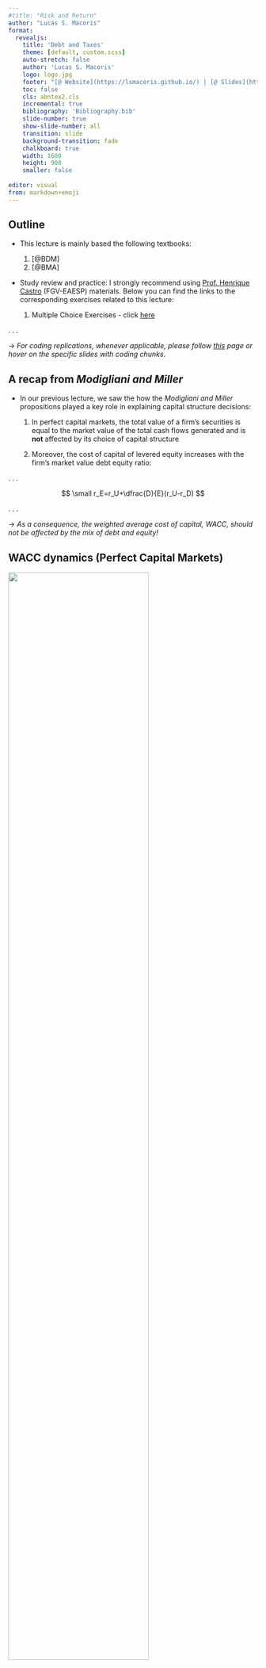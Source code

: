 ```yaml
---
#title: "Risk and Return"
author: "Lucas S. Macoris"
format:
  revealjs:
    title: 'Debt and Taxes'
    theme: [default, custom.scss]
    auto-stretch: false
    author: 'Lucas S. Macoris'
    logo: logo.jpg
    footer: "[@ Website](https://lsmacoris.github.io/) | [@ Slides](https://lsmacoris.github.io/lectures) | [@ Office-hour appointments](https://calendly.com/lucas-macoris-fgv/appointment-lsm)"
    toc: false
    cls: abntex2.cls
    incremental: true
    bibliography: 'Bibliography.bib'
    slide-number: true
    show-slide-number: all
    transition: slide
    background-transition: fade
    chalkboard: true
    width: 1600
    height: 900
    smaller: false
    
editor: visual
from: markdown+emoji
---
```


## Outline

-   This lecture is mainly based the following textbooks:

    1.  [@BDM]
    2.  [@BMA]

-   Study review and practice: I strongly recommend using [Prof. Henrique Castro](https://henriquemartins.net/) (FGV-EAESP) materials. Below you can find the links to the corresponding exercises related to this lecture:

    1.  Multiple Choice Exercises - click [here](https://henriquemartins.net/teaching/financial_strategy/p8tf.html)

. . .

$\rightarrow$ *For coding replications, whenever applicable, please follow [this](https://lsmacoris.github.io/lectures/fin-strat.html) page or hover on the specific slides with coding chunks*.

## A recap from *Modigliani and Miller*

-   In our previous lecture, we saw the how the *Modigliani and Miller* propositions played a key role in explaining capital structure decisions:

    1.  In [perfect capital markets]{.blue}, the total value of a firm's securities is equal to the market value of the total cash flows generated and is **not** affected by its choice of capital structure

    2.  Moreover, the cost of capital of levered equity increases with the firm's market value debt equity ratio:

. . .

$$
\small r_E=r_U+\dfrac{D}{E}(r_U-r_D)
$$

. . .

$\rightarrow$ *As a consequence, the weighted average cost of capital, WACC, should not be affected by the mix of debt and equity!*

## WACC dynamics (Perfect Capital Markets)

![](Images/F1.png){fig-align="center" width="75%"}

## Why should I bother about *Modigliani and Miller?*

-   You may well think...but we are not in a perfect capital market, [so why should I bother]{.blue}? That goes hand in hand with the *Modigliani and Miller* findings:

    1.  If capital markets [were]{.blue} perfect (as in the *Modigliani and Miller* world), then the value of a firm should not be affected by any financial transaction...
    2.  ... this implies that if there is a financial transaction that appears to be profitable, it must be that it is exploiting some type of market imperfection!

-   Knowing how these imperfections affect the firm value is important for business and policy considerations

    1.  For example, what happens if you remove the *tax-shield* from debt interest payments? What if the government decides to tax dividends differently?
    2.  These (and other) actions may create/remove market imperfections that will tweak the real-practice results away/closer to the *Modigliani-Miller* findings!

## Reconciling *Modigliani and Miller* with Debt

**Question:** if capital structure does not matter, why is debt so abundant?

-   The statement that capital structure decisions are irrelevant for the value of a firm are difficult to reconcile with the observation that firms invest significant resources, both in terms of managerial time and effort and investment banking fees, in managing their capital structures

-   In many instances, the choice of leverage is of critical importance to a firm's value and future success:

    1.  Firms issue large amounts of debt to pay dividends
    2.  Large funds buy companies issuing substantial amounts of debt through leveraged buyouts

. . .

$\rightarrow$ *Therefore, if capital structure does matter, then it must stem from a market imperfection!*

-   In this lecture, we focus on one such imperfection --- [taxes]{.blue}. As we'll see, when imperfections from taxes are present, managers can increase the value of a firm through leverage!

## The Interest Tax Deduction

-   In most cases, firms pay taxes on their profits [only after interest payments are deducted]{.blue}
    1.  Interest expense reduces the amount of corporate taxes
    2.  As a consequence, this creates an incentive to use debt

. . .

|                       | With Leverage | Without Leverage |
|:---------------------:|:-------------:|:----------------:|
|         EBIT          |    \$2,800    |     \$2,800      |
|   Interest Expenses   |    -\$400     |       \$0        |
| **Income before tax** |  **\$2,400**  |   **\$2,800**    |
|      Taxes (35%)      |    -\$840     |      -\$980      |
|    **Net income**     |  **\$1,560**  |   **\$1,820**    |

. . .

-   Investors receive $\small \$1560 + \$400$ (*with* leverage) *versus* $\small \$1820 + 0$ (*without* leverage). Therefore, [in the presence of taxes]{.blue}, leverage [increases]{.green} firm value (equity value + debt value) because the total cash flow received by investors increases!

## The Interest Tax Deduction, continued

-   We saw that firms can increase value in the presence of taxes through levering up. By how much the firm value increases? You can see that the value of the

. . .

$$
\small \underbrace{980}_{\text{Int. Expenses w/o Leverage}} - \underbrace{840}_{\text{Int. Expenses w/ Leverage}} = \underbrace{140}_{\text{Interest Tax-Shield}}
$$

-   The [Interest Tax-Shield]{.blue} is the reduction in taxes achieved due to the higher leverage. Assuming a tax-rate of $\small 35\%$, we can calculate it as:

. . .

$$
\small \text{Tax-Shield}= \tau \times \text{Interest Payments} \rightarrow 35\% \times 400 = 140
$$

-   In words, because interest expenses reduce the amount of taxable income, the firm pay less taxes!

## Valuing the Interest Tax Shield

-   When a firm uses debt, the interest tax shield provides a corporate tax benefit *each and every year* when interest payments are computed:

    1.  It is if the firm was receiving an extra cash flow each year, and this will be used to pay down investors (debtholders + shareholders)

    2.  This benefit is then computed as the present value of the stream of future interest tax shields the firm will receive

-   As a consequence, the value of the firm, when calculated on the basis of the discounted future cash-flows, will [increase]{.blue} due to leverage! Formally, we can reframe our *Modigliani-Miller Proposition I* in the presence of with taxes: the total value of the levered firm [exceeds]{.blue} the value of the firm without leverage [due to the present value of the tax savings]{.blue} from debt:

. . .

$$
\small \underbrace{V^L}_{\text{Value of Levered Firm}} = \underbrace{V^U}_{\text{Value of Unlevered Firm (all-equity)}} + \underbrace{PV(ITS)}_{\text{Value of Tax-Shields}}
$$

## Levered and Unlevered Value

![](Images/F2.png){fig-align="center" width="75%"}

$\rightarrow$ *By increasing the cash flows paid to debt holders through interest payments, a firm reduces the amount paid in taxes!*

## Valuing the Interest Tax Shield, practice

*Suppose ALCO plans to pay 60 million in interest each year for the next eight years, and then repay the principal of 1 billion in year 8. These payments are risk free, and ALCO's marginal tax rate will remain 39% throughout this period. If the risk-free interest rate is 6%, by how much does the interest tax shield increase the value of ALCO?*

. . .

$\rightarrow$ **Solution**: The annual interest tax shield that is accrued to the firm in from years 1 to 8 is:

. . .

$$
\small 1\text{ billion}\times 6\% \times 39\% = 23.4\text{ million}
$$

-   Therefore, we can calculate the present value of the tax-shields as:

. . .

$$
\small PV(ITS) = \frac{23,4}{(1+6\%)^1} + \frac{23,4}{(1+6\%)^2}+. . . + \frac{23,4}{(1+6\%)^8} = 145.31 \text{ million}
$$

## Valuing the Interest Tax Shield in practice

-   When analyzing levered firms, one may think about several debt dynamics that can occurs. Typically, the level of future interest payments is uncertain due to factors such as:

    1.  Changes in the marginal tax rate;
    2.  Amount of debt outstanding;
    3.  Interest rate on the actual debt;
    4.  Firm's risk, among others

-   **Question**: how can we value the interest tax-shield when taking these nuances in consideration? For simplicity, we'll start by considering the special case in which the above variables are kept *constant*. This is reasonable because:

    1.  Many corporations have policies for fixed amounts of debt
    2.  As old bonds and loans mature, new borrowing takes place
    3.  Finally, debt can be assumed as permanent, because it is fixed through time

## Case I: Valuing the Interest Tax Shield - Permanent Debt

-   Suppose a firm borrows a given level of debt $D$ and keeps the it permanently on its balance-sheets. If the firm's marginal tax rate is $\tau_c$, and if the debt is riskless with a risk-free interest rate $r_f$, then the interest tax shield each year is $\tau_c \times r_f \times D$, and the tax shield can be valued as a *perpetuity*:

. . .

$$
\small PV(ITS) = \frac{\tau_c \times \text{Int. Expenses}}{r_f} = \frac{\tau_c \times (r_f \times D)}{r_f} = \tau_c \times D
$$

-   For example, given a $\small 21\%$ corporate tax rate, this equation implies that for every $\small \$1$ in new permanent debt that the firm issues, the value of the firm increases by $\small \$0.21$!

## Valuing the Interest Tax Shield - Dynamics

-   You may wonder from **where** the increased value of the levered firm ($\small V^L > V^U$) came from

-   It is easy to see that when a firm uses debt financing, the cost of the interest it must pay is offset to some extent by the tax savings from the interest tax shield. Assuming a marginal tax-rate of $\small \tau_c = 21\%$ and a permanent level of debt $\small D = 100,000$, at $\small10\%$ percent interest per year:

. . .

|                            |             |
|:--------------------------:|:-----------:|
|      Interest expense      |  \$10,000   |
|        Tax savings         | \- \$2,100  |
| **After-tax cost of debt** | **\$7,900** |

-   Therefore, the *effective* (or [after-tax cost of debt]{.blue}) is:

. . .

$$
\small \underbrace{r_d}_{\text{Cost of Debt}} \times \underbrace{(1-\tau_c)}_{\text{Tax-Shield Factor}}\rightarrow 10\%\times(1-21\%)=7.9\%
$$

## Valuing the Interest Tax Shield - Dynamics (continued)

-   Therefore, we can write the After-tax WACC:

. . .

$$\small r_{WACC} = \frac{E}{E+D} \times r_e + \frac{D}{E+D} \times r_d \times (1-\tau_c)$$

-   More specifically, you can see this in terms of:

. . .

$$
\small 
r_{WACC} = \underbrace{\frac{E}{E+D} \times r_e + \frac{D}{E+D} \times r_d}_{\text{pre-tax WACC}} \underbrace{-\frac{D}{E+D} \times r_d \times \tau_c}_{\text{Reduction due to Interest Tax-Shield}}
$$

## Valuing the Interest Tax Shield - Dynamics (continued)

![](Images/F3.png){fig-align="center" width="65%"}

## Case II: assuming a Target Debt-Equity Ratio

-   So far, the value of the tax shield was found assuming a *constant* level of debt
    1.  Instead of assuming a permanent, or fixed value of debt, we can also assume that a firm maintains a constant [debt-equity ratio]{.blue}
    2.  In other words, although the *absolute* debt levels change with the size of the firm, the *proportions* of debt and equity are constant!
-   When a firm adjusts its leverage to maintain a *target debt-equity ratio*, we can compute its value with leverage, $\small V^L$, by discounting its free cash flow using the after-tax *WACC*. The value of the interest tax shield can be found by comparing:
    1.  The value of the levered firm, $\small V^L$
    2.  And the value of the unlevered firm, $\small V^U$

. . .

$$
\small \underbrace{V^L}_{\text{Value of Levered Firm}} = \underbrace{V^U}_{\text{Value of Unlevered Firm (all-equity)}} + \underbrace{PV(ITS)}_{\text{Value of Tax-Shields}}
$$

## Case II: assuming a Target Debt-Equity Ratio (practice)

*Harris Solutions expects to have free cash flow in the coming year of* $\small \$1.75$ million, and its free cash flow is expected to grow at a rate of $\small 3.5\%$ per year thereafter. Harris Solutions has an equity cost of capital of $\small 12\%$ and a debt cost of capital of $\small7\%$, and it pays a corporate tax rate of $\small 40\%$. If Harris Solutions maintains a debt-equity ratio of $\small2.5$, what is the value of its interest tax shield?

. . .

$\rightarrow$ **Solution**: First, compute pre-tax *WACC* and $\small V^U$:

. . .

$$
\small \text{WACC}_{\text{Pre-Tax}}=\small \frac{E}{E+D} \times r_e + \frac{D}{E+D} \times r_d  =  \frac{1}{1+2.5} \times 12\% + \frac{2.5}{1+2.5} \times 7\% = 8.43\%
$$

-   Therefore, the unlevered value, or $\small V^U$, is:

. . .

$$
\small V^U = \frac{1.75}{8.43\% - 3.5\%} = 35.50 \text{ million}
$$

## Case II: assuming a Target Debt-Equity Ratio (practice)

-   We know the value of the unlevered firm. Lnowing that the firm maintains a constant *debt-to-equity* ratio, the effective cost of debt will be lower due to the tax-shield. We know that the value of the levered firm, $V^L$, can be found using the after-tax *WACC*:

. . .

$$
\small \text{WACC}_{\text{After-Tax}}=\frac{1}{1+2.5} \times 12\% + \frac{2.5}{1+2.5} \times 7\% \times (1-40\%) = 6.43\%
$$

. . .

$$
\small V^L = \frac{1.75}{6.43\% - 3.5\%} = 59.73 \text{ million}
$$

-   As a consequence, the value of the interest tax shield must be:

. . .

$$
\small V^L - V^U = 59.73 - 35.50 = 24.23 \text{ million}
$$

## Recapitalization strategies

-   When a firm makes a significant change to its capital structure, the transaction is called a *recapitalization* (or simply a *"recap"*)

-   For example, in a *leveraged recapitalization*, a firm issues a large amount of debt and uses the proceeds to pay a *special dividend* or to *repurchase shares*

    1.  In general, these transactions can [reduce]{.bluee} firm's tax payments
    2.  But do these transactions ultimately benefit shareholders?

-   As we'll see in the next example, the answer is [yes]{.blue}: when we alter the amount of taxes due, the [current]{.blue} shareholders of the firm benefit from this change!

## Recapitalization strategies - Example

*Assume that Midco Industries wants to boost its stock price. The company currently has* $\small 20$ million shares outstanding with a market price of $\small \$15$ per share and no debt. Midco has had consistently stable earnings and pays a $\small 21\%$ tax rate. Management plans to borrow $\small \$100$ million on a permanent basis, and they will use the borrowed funds to repurchase outstanding shares.

. . .

-   Their expectation is that the tax savings from this transaction will boost Midco's stock price and benefit shareholders

-   **Question**: is this this expectation realistic?

## Recapitalization strategies - Example (continued)

-   First, we can calculate the value of *Midco Industries* without leverage:

. . .

$$
\small V^U = 20,000,000 \times 15 = 300 \text{ million}
$$

-   We know that the present value of the tax-shiedls (after recapitalization) is:

. . .

$$
\small \tau_c \times D = 21\% \times 100 \text{ million} = 21 \text{ million}
$$

-   Therefore, the total value of the levered firm, $\small V^L$ is:

. . .

$$
\small V^L=V^U+PV(ITS)\rightarrow 300+21= 321 \text{ million}
$$

## Recapitalization strategies - Example (continued)

-   Because the value of the debt is $\small \$100$ million, the value of the equity is:

. . .

$$
\small 321 - 100 = 221 \text{ million}
$$

-   Although the value of the shares outstanding drops from to $\small \$300$ to $\small\$ 221$ million, shareholders will also receive $\small \$100$ million that *Midco Industries* will pay out through the share repurchases

    1.  In total, they will receive the full $\small \$321$ million, a gain of $\small \$21$ million over the value of their shares *without* leverage!

    2.  That is, the firm has the incentive to make such recapitalization

## Recapitalization strategies - Example (continued)

-   Assume *Midco Industries* repurchases its shares at the current price of $\small \$15$ per share. The firm will repurchase $\small 100/15\approx 6.67$ million shares. Therefore, the remaining number of shares is:

. . .

$$
\small 20- 6.67= 13.33 \text{ million shares outstanding}
$$

-   The total value of equity under leverage is $\small \$221$ million. Therefore, the new share price is:

. . .

$$
\small \frac{221}{13.33} = 16.575
$$

-   All in all, the total [gain]{.green} to shareholders 21 million, [which is exactly the interest tax-shield]{.blue}:

. . .

$$
\small (\underbrace{16.575}_{\text{New Price}} - \underbrace{15}_{\text{Prev. Price}}) = \underbrace{1.575}_{\text{Capital Gain}} \times \underbrace{13.33}_{\text{Million Shares}} = 21 \text{ million}
$$

## Recapitalization strategies - Example (continued)

-   In the previous case, the shareholders who remain after the recap receive the benefit of the tax-shield

-   However, you may have noticed something odd in the previous calculations...

    1.  We *assumed* that *Midco Industries* was able to repurchase the shares at the initial price of $\small \$15$ per share, and then demonstrated that the shares would be worth \$16.575 after the transaction

    2.  But if the shares are worth $\small \$16.575$ after the repurchase, [why would shareholders tender their shares to Midco at $\small \$15$ per share?]{.blue}

## Recapitalization strategies - Example (continued)

1.  In theory, this represents an [Arbitrage Opportunity]{.blue}: if investors could *buy* shares for $\small \$15$ immediately *before* the repurchase and *sell* these shares immediately *after* at a higher price, this would represent a gain without any risks!

2.  In practice, the value of the *Midco Industries* equity will rise *immediately*, from $\small \$300$ million to $\small \$321$ million, right after the repurchase announcement. In other words, the stock price will rise from $\small \$15 \rightarrow \$16.05$ [immediately]{.blue}!

-   With $\small 20$ million shares outstanding, the share price will rise to: $\small \$321/20=\$16.05$

-   In other words, *Midco Industries* must offer *at least* this price to repurchase the shares, leading to a profit of $\small \$16.05-\$15=\$1.05$ to shareholders who sell at this price

-   Note that *all* shareholders benefit from this policy: both shareholders who tender their shares and the shareholders who hold their shares both are better-off!

## Recapitalization strategies - Example (continued)

1.  With a repurchase price of $\small \$16.05$, both shareholders who tender their shares and the ones who hold their shares both gain $\small \$16.05 − \$15 = \$1.05$ per share as a result of the transaction

2.  The benefit of the interest tax shield goes to *all* $\small 20$ million shares outstanding for a total benefit of:

. . .

$$
\small \underbrace{1.05}_{\text{Gain per share}}\times \underbrace{20}_{\text{Shares Outstanding}} = \underbrace{21 \text{ million}}_{\text{Interest Tax-Shield}}
$$

. . .

$\rightarrow$ *When securities are fairly priced, the original shareholders of a firm capture the full benefit of the interest tax shield from an increase in leverage!*

$\rightarrow$ *See [@BDM], page 566, for a more comprehensible simulation for different values of tender prices*

## Practical Exercise

*Assume that a firm maintains a debt-equity ratio of $\small0.85$, and has an equity cost of capital of $\small12\%$, and a debt cost of capital of $\small7\%$. The applicable corporate tax rate is $\small25\%$, and its market capitalization is $\small\$220$ million. If the firms' free cash flow is expected to be $\small\$10$ million in one year, what constant expected future growth rate is consistent with the firm’s current market value?*

. . .

$\rightarrow$ **Solution**: first, we calculate the *WACC* as:

. . .

$$
\small \text{WACC}= \dfrac{1}{1+0.85}\times 12\% + \dfrac{0.85}{1+0.85}\times 7\% \times (1-25\%)=8.90\%
$$

Note that $\small V^L=E+D$. If the market capitalization is $\small 220$, then $\small D = E\times 0.85=187$. Therefore, the firm value can be estimated in terms of a growing perpetuity:

. . .

$$
\small V^L=\dfrac{FC}{r-g}= (220+187)=\dfrac{10}{8.90\%-g}\rightarrow g \approx 6.44\%
$$

## Practical Exercise

*Based on the previous exercise, estimate the value of firm's interest tax shield.*

. . .

$\rightarrow$ **Solution**: first, we calculate the *pre-tax WACC* (or $\small r_U$) as:

. . .

$$
\small \text{pre-tax WACC}= \dfrac{1}{1+0.85}\times 12\% + \dfrac{0.85}{1+0.85}\times 7\%=9.70\%
$$

Remember that you can find the value of unlevered equity ($\small V^U$) by discounting using the unlevered cost of capital (or pre-tax WACC):

. . .
 
$$
\small V^U=\dfrac{10}{9,7\%-6.44\%}= 307
$$
Therefore, the present value of the interest tax shield is simply the difference between the levered and unlevered equity:

. . .

$$
\small PV(ITS)=V^L-V^U\rightarrow 407-307=100
$$

## Accounting for Personal Taxes

- So far, we have looked to the benefits of leverage in the presence of [corporate]{.blue} taxes. Although it is correct to say that the firm has a higher cash flow due to tax-shield savings, it is not straightforward to say that shareholders are fully benefiting from such increase
  
- What happens to our conclusions on debt benefits when we account for the effect of [personal]{.blue} taxes?

  1. The rate that corporations paid as tax is usually different than that investors pay
  2. Additionally, the cash flows to investors are typically taxed twice. Once at the corporate level and then investors are taxed again when they receive their interest or divided payment

. . .

$\rightarrow$ *Since personal taxes have the potential to offset some of the corporate tax benefits of leverage, in order to determine the true tax benefit of leverage, we need to evaluate the [combined]{.blue} effect of both corporate and personal taxes!*

## Accounting for Personal Taxes, continued

- In the United States and many other countries, interest income has historically been taxed more heavily than capital gains from equity^[Note that, in Brazil, dividends are *not* taxed.]

- To determine the true tax benefit of leverage, we need to evaluate the *combined* effect of both [corporate]{.blue} and [personal]{.blue} taxes. In order to see that, consider a firm with $\small\$1$ of earnings before interest and taxes (*EBIT*). The firm has two options:

  1. The firm can either pay this $\small\$1$ to debt holders as interest
  2. Alternatively, it can be used pay equity holders directly - either directly, with a dividend, or indirectly, by retaining earnings

- Depending on the type of investor, tax rates are different:

  1.   For a [debtholder]{.blue}, the amount paid net of taxes is $\small(1-\tau_i)$
  2.   For an [equityholder]{.blue}, not only the firm pays $\small \tau_c$ on its taxable income, but individuals are taxed by $\small \tau_e$ at a personal level: $\small (1-\tau_c)\times(1-\tau_e)$

. . .

## Comparing after-tax cashflows

- We can summarize the previous example using U.S. tax rates as of 2018:

. . .

|       **Payment Due**|**After-Tax Cash Flows**               |   **Using Current Tax Rates**  |
|:-----------------------------:|:-------------------------------------:|:------------------------------:|
|To debt holders                |       $\small(1 −\tau_i)$             |       ( 1 − 0.37 ) = 0.63      |
|To equity holders              |  $\small(1 − \tau_c)\times(1-\tau_e)$ | (1 − 0.21)( 1 − 0.20 ) = 0.632 |

- Based on this, we can write:

. . .

$$
\small (1-\tau^*) \times (1-\tau_i) = (1-\tau_c)\times(1-\tau_e)
$$

- We can interpret $\small \tau^*$ as the effective tax advantage of debt: if the corporation paid $\small (1-\tau^*)$ in interest, debt holders would receive the same amount after taxes as equity holders would receive if the firm paid $\small \$1$ in profits to equity holders

## Accounting for Personal Taxes, continued

![](Images/F4.png){fig-align='center' width=70%}

## Tax advantages of debt

 - Using this structure, we can calculate the *Effective Advantage of Debt* as follows:

. . .

$$
\small \tau^* = 1-\frac{(1-\tau_c)\times(1-\tau_e)}{(1-\tau_i)}
$$

- Finally, notice that if interest payments and equity payment tax burdens are equivalent, debt policy is irrelevant:

. . .

$$
\small(1-\tau_e) \times (1-\tau_c) = (1-\tau_i)
$$

## Accounting for Personal Taxes, practice

*Assume that the corporate tax rate ($\small \tau_c$) is $\small 34\%$, the personal tax rate on equity ($\small \tau_e$) is $\small 28\%$, and the personal tax rate on debt ($\small \tau_i$) is also $\small 28\%$. What is the tax advantage of debt for a firm?*

$\rightarrow$ **Solution**: using the formula, we have that:

$$
\small \tau^* = 1-\frac{(1-\tau_c)\times(1-\tau_e)}{(1-\tau_i)}\rightarrow 1-\dfrac{(1-34\%)\times(1-28\%)}{(1-28\%)}=34\%
$$

- In other words, the tax advantage of debt is the corporate tax rate if there is no difference between the tax rate on interest payments or equity

- If, for example, equity income is taxed less heavily than interest income, then $\small \tau^\star$, the tax advantage of debt, will be lower than the corporate tax rate


## Accounting for Personal Taxes, practice

- Consider the stylized Brazilian case and compute the effective tax advantage of debt.

  1. Personal tax rate: $\small \tau_i = 27.5%$
  2. Equity income tax rate: $\small \tau_e= 15\%$
  3. Corporate tax rate: $\small \tau_c = 34\%$

- The tax advantage of debt in a Brazilian setting is:

. . .

$$
\small \tau^* = 1-\frac{(1-34\%)\times(1-15\%)}{(1-27.5\%)} = 22.6\%
$$


## Practical implications Personal Taxes

- There is a rationable to argue that that tax advantages of debt differ across investors:
  1.   Tax rates vary for individual investors, and many investors are in lower tax brackets
  2.   Holding periods might also have an effect on personal taxes

-   Given the wide range of tax preferences and brackets across investors, it is difficult to know the true value of $\tau^*$ for a firm
    -   Using the top personal tax rates likely understates $\tau^*$\
    -   Ignoring personal taxes likely overstates $\tau^*$

## Personal Taxes and Firm Value

-   We now can write:

. . .

$$V^L = V^U + \tau^*  \times D$$

-   We still compute the *WACC* using the corporate tax rate $\tau_c$.
    -   With personal taxes the firm's equity and debt costs of capital will adjust to compensate investors for their respective tax burdens
    -   The net result is that a personal tax disadvantage for debt causes the WACC to decline more slowly with leverage than it otherwise would.


## Estimating the Interest Tax Shield with Personal Taxes

*MoreLev Inc. currently has a market cap of $\small\$500$ million with $\small40$ million shares outstanding. It expects to pay a $\small 21\%$ corporate tax rate. It estimates that its marginal corporate bondholder pays a $\small20\%$ tax rate on interest payments, whereas its marginal equity holder pays on average a $\small10\%$ tax rate on income from dividends and capital gains. MoreLev plans to add permanent debt. Based on this information, estimate the firm's share price after a $\small\$220$ million leveraged recap.*

. . .

$\rightarrow$ **Solution**: using the formula for the tax advantage of debt, we have that:

. . .

$$
\small \tau^* = 1-\frac{(1-21\%)\times(1-10\%)}{(1-20\%)} = 11.1\%
$$

- Therefore, having debt in the firm's capital structure increases the firm's value to:

. . .

$$
\small \tau^\star\times D \rightarrow 11.1\%\times 220 = 24.4 \text{ million}
$$

- Share prices rise by $\small \$24.4/40\approx\$0.61$, and the new share price is $\small \$12.5+\$0.61 = \$13.11$



## Do firms prefer Debt? Equity and Debt issuances

![](Images/F5.png){fig-align='center' width=70%}

## Do firms prefer Debt? Debt-to-Value ratios

![](Images/F5.png){fig-align='center' width=70%}

## Do firms prefer Debt? The Cross-section of Debt Ratios

![](Images/F7.png){fig-align='center' width=45%}

*Note*: full picture in [@BDM]

## Optimal Capital Structure with Taxes

- The evidence from the U.S. market outlined in the previous three slides shows us that:
  1.   For the average firm, the result is that debt as a fraction of firm value has varied in a range from 30% to 45%
  2.   The use of debt varies greatly by industry
  3.   Firms in growth industries like biotechnology or high technology carry very little debt, while airlines, automakers, utilities, and financial firms have high leverage ratios
  4. Finally, many firms hold huge amounts of cash, actually making net debt negative


. . .

 **Question**: considering all the tax benefits of debt, why is that firms do not use more debt?

. . .

$\rightarrow$ *A potential explanation (among other hypotheses) is that there are limits to the tax benefit of debt that makes firm to optimally set a given debt-to-value ratio*

## Limits to tax benefits

- When it comes to taxable earnings, there may be limits to *how much* a firm can deduct interest expenses on its taxable income - in our case, *EBIT*
  1. To receive the full tax benefits of leverage, a firm need not use 100% debt financing, but the firm does need to have taxable earnings
  2. This constraint may limit the amount of debt needed as a tax shield

- For example, in the United States, there is a limit of $\small 30\%$ of the *EBIT* for how much can be deducted in taxable income due to interest payments^[Interest deductions in excess of the 30% limit can be carried forward and used the next time the firm does not exceed the limit. This delay reduces the present value of the tax benefit (and it may ultimately be lost if the firm's interest coverage remains too low)]


- Consider a case where *EBIT* is $\small \$1,000$ and the corporate tax rate is $\small 21\%$. In a situation like this, a firm may limit its leverage to achieve the highest interest shield possible from a tax perspective - see *Table* in the next slide

## Limits to tax benefits - example

|                    | **No Leverage** | **Moderate Leverage** | **Excess Leverage** |
|:------------------:|:---------------:|:---------------------:|:-------------------:|
| **EBIT**           |    **$1,000**   |       **$1,000**      |      **$1,000**     |
| Interest Expenses  |        $0       |          $300         |         $500        |
| 30% Limit          |       $300      |          $300         |         $300        |
| Interest Deduction |        $0       |          $300         |         $300        |
| **Taxable Income** |      **$1,000** |      **$700**         |      **$700**        |
| Taxes (21%)        |       $210      |          $147         |         $147        |
| **Net Income**     |     **$790**    |        **$553**       |       **$353**      |
| Tax Shield         |        $0       |          $63          |         $63         |

$\rightarrow$ *The optimal level of leverage from a tax saving perspective is the level such that interest just equals the income limit*

## Growth and Debt

- How firms could optimally set their leverage from a tax savings perspective? A way to think about it is to relate to its future *EBIT* (taxable earnings):
  1. Growing firms often have no taxable earnings and therefore do not use much debt
  2. At the optimal level of leverage, the firm shields all of its taxable income, and it does not have any tax-disadvantaged excess interest
  
    -   However, it is unlikely that a firm can predict its future *EBIT* (and the optimal level of debt) precisely
    -   If there is uncertainty regarding *EBIT*, then there is a risk that interest will [exceed]{.red} *EBIT*
    -   As a result, the tax savings for high levels of interest falls, possibly reducing the optimal level of the interest payment

. . .

$\rightarrow$ *In general, as a firm's interest expense approaches its expected taxable earnings, the marginal tax advantage of debt declines, limiting the amount of debt the firm should use*

## Wrapping-up: the Low leverage puzzle

![](Images/F8.png){fig-align='center' width=70%}

$\rightarrow$ *It seems that firms are under-leveraged consistently. Therefore, there must be more to this capital structure story*

## References
